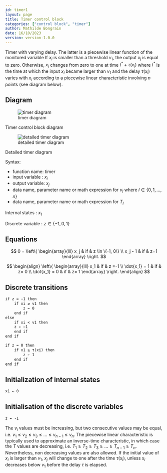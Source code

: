 ```yaml
---
id: timer1
layout: page
title: Timer control block
categories: ["control block", "timer"]
author: Mathilde Bongrain
date: 16/10/2023
version: version-1.0.0
---
```


Timer with varying delay. The latter is a piecewise linear function of the monitored variable
If $x_i$ is smaller than a threshold $v_1$, the output $x_j$ is equal to zero. Otherwise, $x_j$ changes from zero to one at time $t^* + \tau(x_i)$ where $t^*$ is the time at which the input $x_i$ became larger than $v_1$ and the delay $\tau (x_i)$ varies with $x_i$ according to a piecewise linear characteristic involving $n$ points (see diagram below).

## Diagram

![timer diagram](timer.svg)

::: {.figure-caption}
Timer control block diagram
:::

![detailed timer diagram](detailedTimer.svg)

::: {.figure-caption}
Detailed timer diagram
:::

Syntax:  

- function name: timer
- input variable : $x_i$
- output variable: $x_j$
- data name, parameter name or math expression for $v_l$ where $l \in \{0,1, ..., n\}$
- data name, parameter name or math expression for $T_l$

Internal states : $x_1$

Discrete variable : $z \in \{-1,0,1\}$

## Equations

$$
0 = \left\{
    \begin{array}{lll}
        x_j & if & z \in \{-1, 0\} \\
        x_j - 1 & if & z=1 
    \end{array}
\right.
$$

$$
\begin{align}
\left\{
    \begin{array}{lll}
        x_1 & if & z =-1 \\
        \dot{x_1} = 1 & if & z= 0 \\
        \dot{x_1} = 0 & if & z= 1
    \end{array}
\right.
\end{align}
$$

## Discrete transitions

```default
if z = −1 then
    if xi ≥ v1 then
        z ← 0
    end if
else
    if xi < v1 then
    z ← −1
    end if
end if
```

```default
if z = 0 then
    if x1 ≥ τ(xi) then
        z ← 1
    end if
end if
```

## Initialization of internal states

```default
x1 ← 0
```

## Initialisation of the discrete variables

```default
z ← -1
```

The $v_i$ values must be increasing, but two consecutive values may be equal, i.e. $v_1 \leq v_2 \leq v_3 \leq . . . \leq v_{n−1} \leq v_n$.
The piecewise linear characteristic is typically used to approximate an inverse-time characteristic, in which case the $T$ values are decreasing, i.e. $T_1 \geq T_2 \geq T_3 \geq . . . \geq T_{n−1} \geq T_n$.  
Nevertheless, non decreasing values are also allowed.
If the initial value of $x_i$ is larger than $v_1$, $x_j$ will change to one after the time $\tau(x_i)$, unless $x_i$ decreases below $v_1$ before the delay $\tau$ is elapsed.
